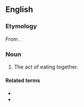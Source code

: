 ==English==

===Etymology===
From {{af|en|commensal|-ity}}.

===Noun===
{{en-noun|~}}

# The act of eating together.

====Related terms====
* {{l|en|commensalism}}
* {{l|en|commensal}}